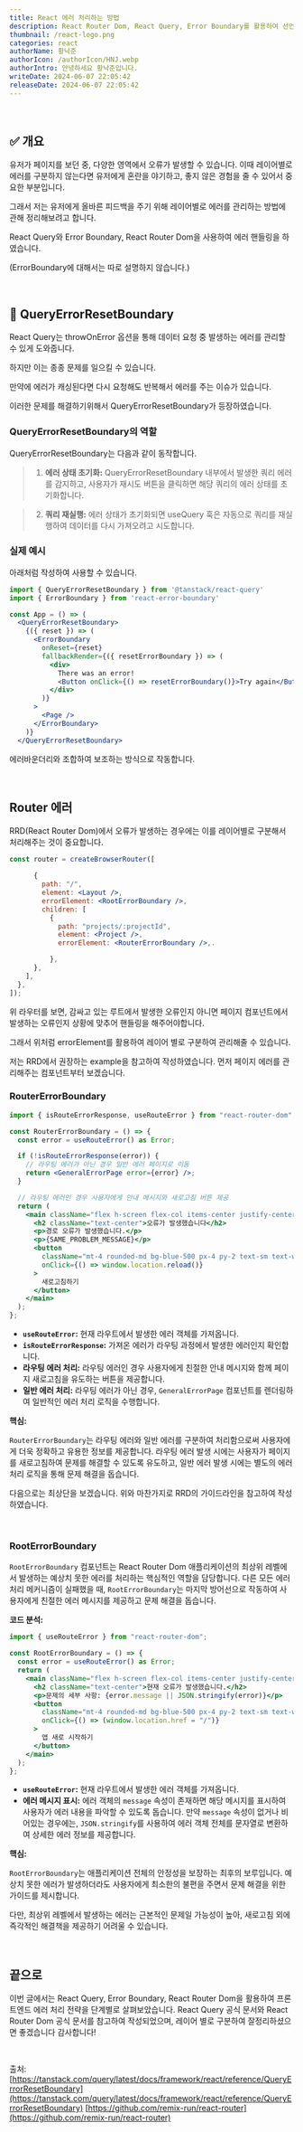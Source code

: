 ```yaml
---
title: React 에러 처리하는 방법
description: React Router Dom, React Query, Error Boundary를 활용하여 선언적으로 에러 관리하는 법에 대해 정리하였습니다.
thumbnail: /react-logo.png
categories: react
authorName: 황낙준
authorIcon: /authorIcon/HNJ.webp
authorIntro: 안녕하세요 황낙준입니다.
writeDate: 2024-06-07 22:05:42
releaseDate: 2024-06-07 22:05:42
---
```


<br/>

## ✅ 개요

유저가 페이지를 보던 중, 다양한 영역에서 오류가 발생할 수 있습니다.
이때 레이어별로 에러를 구분하지 않는다면 유저에게 혼란을 야기하고, 좋지 않은 경험을 줄 수 있어서 중요한 부분입니다.

그래서 저는 유저에게 올바른 피드백을 주기 위해 레이어별로 에러를 관리하는 방법에 관해 정리해보려고 합니다.

React Query와 Error Boundary, React Router Dom을 사용하여 에러 핸들링을 하였습니다.

(ErrorBoundary에 대해서는 따로 설명하지 않습니다.)

<br/>

## 🙌 QueryErrorResetBoundary

React Query는 throwOnError 옵션을 통해 데이터 요청 중 발생하는 에러를 관리할 수 있게 도와줍니다.

하지만 이는 종종 문제를 일으킬 수 있습니다.

만약에 에러가 캐싱된다면 다시 요청해도 반복해서 에러를 주는 이슈가 있습니다.

이러한 문제를 해결하기위해서 QueryErrorResetBoundary가 등장하였습니다.

### QueryErrorResetBoundary의 역할
QueryErrorResetBoundary는 다음과 같이 동작합니다.

> 1. <b>에러 상태 초기화:</b>
QueryErrorResetBoundary 내부에서 발생한 쿼리 에러를 감지하고, 사용자가 재시도 버튼을 클릭하면 해당 쿼리의 에러 상태를 초기화합니다.

> 2. <b>쿼리 재실행:</b>
에러 상태가 초기화되면 useQuery 훅은 자동으로 쿼리를 재실행하여 데이터를 다시 가져오려고 시도합니다.



### 실제 예시
아래처럼 작성하여 사용할 수 있습니다.

```jsx
import { QueryErrorResetBoundary } from '@tanstack/react-query'
import { ErrorBoundary } from 'react-error-boundary'

const App = () => (
  <QueryErrorResetBoundary>
    {({ reset }) => (
      <ErrorBoundary
        onReset={reset}
        fallbackRender={({ resetErrorBoundary }) => (
          <div>
            There was an error!
            <Button onClick={() => resetErrorBoundary()}>Try again</Button>
          </div>
        )}
      >
        <Page />
      </ErrorBoundary>
    )}
  </QueryErrorResetBoundary>
  ```

에러바운더리와 조합하여 보조하는 방식으로 작동합니다.

<br/>

## Router 에러

RRD(React Router Dom)에서 오류가 발생하는 경우에는 이를 레이어별로 구분해서 처리해주는 것이 중요합니다.


```jsx
const router = createBrowserRouter([

      {
   		path: "/",
    	element: <Layout />,
        errorElement: <RootErrorBoundary />,
        children: [
          {
            path: "projects/:projectId",
            element: <Project />,
            errorElement: <RouterErrorBoundary />,.

          },
      },
    ],
  },
]);
```

위 라우터를 보면, 감싸고 있는 루트에서 발생한 오류인지
아니면 페이지 컴포넌트에서 발생하는 오류인지 상황에 맞추어 핸들링을 해주어야합니다.

그래서 위처럼 errorElement를 활용하여 레이어 별로 구분하여 관리해줄 수 있습니다.

저는 RRD에서 권장하는 example을 참고하여 작성하였습니다.
먼저 페이지 에러를 관리해주는 컴포넌트부터 보겠습니다.

### RouterErrorBoundary

```jsx
import { isRouteErrorResponse, useRouteError } from "react-router-dom";

const RouterErrorBoundary = () => {
  const error = useRouteError() as Error;

  if (!isRouteErrorResponse(error)) {
    // 라우팅 에러가 아닌 경우 일반 에러 페이지로 이동
    return <GeneralErrorPage error={error} />;
  }

  // 라우팅 에러인 경우 사용자에게 안내 메시지와 새로고침 버튼 제공
  return (
    <main className="flex h-screen flex-col items-center justify-center">
      <h2 className="text-center">오류가 발생했습니다</h2>
      <p>경로 오류가 발생했습니다.</p>
      <p>{SAME_PROBLEM_MESSAGE}</p>
      <button
        className="mt-4 rounded-md bg-blue-500 px-4 py-2 text-sm text-white transition-colors hover:bg-blue-400"
        onClick={() => window.location.reload()}
      >
        새로고침하기
      </button>
    </main>
  );
};
```

* <b>`useRouteError`:</b> 현재 라우트에서 발생한 에러 객체를 가져옵니다.
* <b>`isRouteErrorResponse`:</b> 가져온 에러가 라우팅 과정에서 발생한 에러인지 확인합니다.
* <b>라우팅 에러 처리:</b> 라우팅 에러인 경우 사용자에게 친절한 안내 메시지와 함께 페이지 새로고침을 유도하는 버튼을 제공합니다.
* <b>일반 에러 처리:</b> 라우팅 에러가 아닌 경우, `GeneralErrorPage` 컴포넌트를 렌더링하여 일반적인 에러 처리 로직을 수행합니다.

<b>핵심:</b>

`RouterErrorBoundary`는 라우팅 에러와 일반 에러를 구분하여 처리함으로써 사용자에게 더욱 정확하고 유용한 정보를 제공합니다.
라우팅 에러 발생 시에는 사용자가 페이지를 새로고침하여 문제를 해결할 수 있도록 유도하고, 일반 에러 발생 시에는 별도의 에러 처리 로직을 통해 문제 해결을 돕습니다.

다음으로는 최상단을 보겠습니다.
위와 마찬가지로 RRD의 가이드라인을 참고하여 작성하였습니다.

<br/>

### RootErrorBoundary

`RootErrorBoundary` 컴포넌트는 React Router Dom 애플리케이션의 최상위 레벨에서 발생하는 예상치 못한 에러를 처리하는 핵심적인 역할을 담당합니다.
다른 모든 에러 처리 메커니즘이 실패했을 때, `RootErrorBoundary`는 마지막 방어선으로 작동하여 사용자에게 친절한 에러 메시지를 제공하고 문제 해결을 돕습니다.

<b>코드 분석:</b>

```jsx
import { useRouteError } from "react-router-dom";

const RootErrorBoundary = () => {
  const error = useRouteError() as Error;
  return (
    <main className="flex h-screen flex-col items-center justify-center">
      <h2 className="text-center">현재 오류가 발생했습니다.</h2>
      <p>문제의 세부 사항: {error.message || JSON.stringify(error)}</p>
      <button
        className="mt-4 rounded-md bg-blue-500 px-4 py-2 text-sm text-white transition-colors hover:bg-blue-400"
        onClick={() => (window.location.href = "/")}
      >
        앱 새로 시작하기
      </button>
    </main>
  );
};
```
* <b>`useRouteError`:</b> 현재 라우트에서 발생한 에러 객체를 가져옵니다.
* <b>에러 메시지 표시:</b> 에러 객체의 `message` 속성이 존재하면 해당 메시지를 표시하여 사용자가 에러 내용을 파악할 수 있도록 돕습니다.
만약 `message` 속성이 없거나 비어있는 경우에는, `JSON.stringify`를 사용하여 에러 객체 전체를 문자열로 변환하여 상세한 에러 정보를 제공합니다.

<b>핵심:</b>

`RootErrorBoundary`는 애플리케이션 전체의 안정성을 보장하는 최후의 보루입니다. 예상치 못한 에러가 발생하더라도 사용자에게 최소한의 불편을 주면서 문제 해결을 위한 가이드를 제시합니다.

다만, 최상위 레벨에서 발생하는 에러는 근본적인 문제일 가능성이 높아, 새로고침 외에 즉각적인 해결책을 제공하기 어려울 수 있습니다.

<br/>


## 끝으로

이번 글에서는 React Query, Error Boundary, React Router Dom을 활용하여 프론트엔드 에러 처리 전략을 단계별로 살펴보았습니다.
React Query 공식 문서와 React Router Dom 공식 문서를 참고하여 작성되었으며, 레이어 별로 구분하여 잘정리하셨으면 좋겠습니다 감사합니다!

<br/>


출처:
[https://tanstack.com/query/latest/docs/framework/react/reference/QueryErrorResetBoundary](https://tanstack.com/query/latest/docs/framework/react/reference/QueryErrorResetBoundary)
[https://github.com/remix-run/react-router](https://github.com/remix-run/react-router)